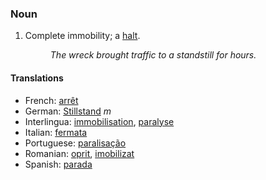 ===Noun===

# Complete immobility; a [[halt]].
#: ''The wreck brought traffic to a standstill for hours.''

====Translations====

*French: [[arrêt]] 
*German: [[Stillstand]] ''m''
*Interlingua: [[immobilisation]], [[paralyse]] 
*Italian: [[fermata]] 
*Portuguese: [[paralisação]] 
*Romanian: [[oprit]], [[imobilizat]]
*Spanish: [[parada]]